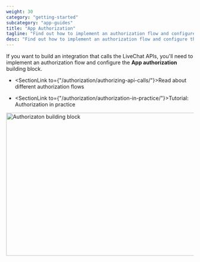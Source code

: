 ```yaml
---
weight: 30
category: "getting-started"
subcategory: "app-guides"
title: "App Authorization"
tagline: "Find out how to implement an authorization flow and configure the App authorization building block."
desc: "Find out how to implement an authorization flow and configure the App authorization building block."
---
```


If you want to build an integration that calls the LiveChat APIs, you'll need to implement an authorization flow and configure the **App authorization** building block.

- <SectionLink to={"/authorization/authorizing-api-calls/"}>Read about different authorization flows</SectionLink>

- <SectionLink to={"/authorization/authorization-in-practice/"}>Tutorial: Authorization in practice </SectionLink>

<div style={{maxWidth: '600px'}}>
  <img src="/images/getting-started/app-guides/app-authorization/livechat-authorization-block.png" alt="Authorizaton building block" width="845px" height="385px"/>
</div>

